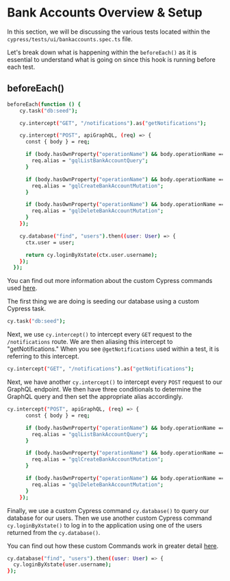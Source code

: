 # Bank Accounts Overview & Setup

In this section, we will be discussing the various tests located within the `cypress/tests/ui/bankaccounts.spec.ts` file.

Let's break down what is happening within the `beforeEach()` as it is essential to understand what is going on since this hook is running before each test.

## beforeEach()

```bash
beforeEach(function () {
    cy.task("db:seed");

    cy.intercept("GET", "/notifications").as("getNotifications");

    cy.intercept("POST", apiGraphQL, (req) => {
      const { body } = req;

      if (body.hasOwnProperty("operationName") && body.operationName === "ListBankAccount") {
        req.alias = "gqlListBankAccountQuery";
      }

      if (body.hasOwnProperty("operationName") && body.operationName === "CreateBankAccount") {
        req.alias = "gqlCreateBankAccountMutation";
      }

      if (body.hasOwnProperty("operationName") && body.operationName === "DeleteBankAccount") {
        req.alias = "gqlDeleteBankAccountMutation";
      }
    });

    cy.database("find", "users").then((user: User) => {
      ctx.user = user;

      return cy.loginByXstate(ctx.user.username);
    });
  });
```

You can find out more information about the custom Cypress commands used [here](https://www.notion.so/RWA-Custom-Cypress-Commands-Tasks-Functions-5efc9089b2184a22910b5532796a65dd).

The first thing we are doing is seeding our database using a custom Cypress task.

```bash
cy.task("db:seed");
```

Next, we use `cy.intercept()` to intercept every `GET` request to the `/notifications` route. We are then aliasing this intercept to "getNotifications." When you see `@getNotifications` used within a test, it is referring to this intercept.

```bash
cy.intercept("GET", "/notifications").as("getNotifications");
```

Next, we have another `cy.intercept()` to intercept every `POST` request to our GraphQL endpoint. We then have three conditionals to determine the GraphQL query and then set the appropriate alias accordingly.

```bash
cy.intercept("POST", apiGraphQL, (req) => {
      const { body } = req;

      if (body.hasOwnProperty("operationName") && body.operationName === "ListBankAccount") {
        req.alias = "gqlListBankAccountQuery";
      }

      if (body.hasOwnProperty("operationName") && body.operationName === "CreateBankAccount") {
        req.alias = "gqlCreateBankAccountMutation";
      }

      if (body.hasOwnProperty("operationName") && body.operationName === "DeleteBankAccount") {
        req.alias = "gqlDeleteBankAccountMutation";
      }
    });
```

Finally, we use a custom Cypress command `cy.database()` to query our database for our users. Then we use another custom Cypress command `cy.loginByXstate()` to log in to the application using one of the users returned from the `cy.database()`.

You can find out how these custom Commands work in greater detail [here](https://www.notion.so/RWA-Custom-Cypress-Commands-Tasks-Functions-5efc9089b2184a22910b5532796a65dd).

```bash
cy.database("find", "users").then((user: User) => {
  cy.loginByXstate(user.username);
});
```
